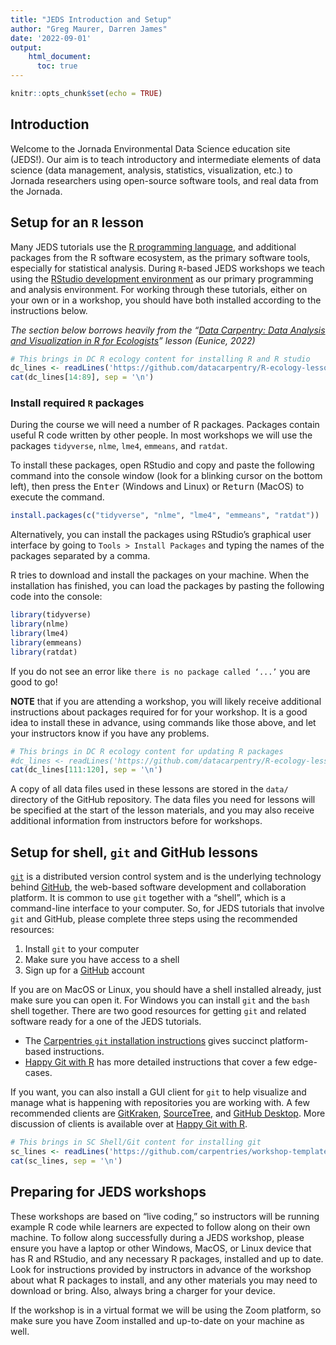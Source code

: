 ```yaml
---
title: "JEDS Introduction and Setup"
author: "Greg Maurer, Darren James"
date: '2022-09-01'
output:
    html_document:
      toc: true
---
```


```r
knitr::opts_chunk$set(echo = TRUE)
```

## Introduction

Welcome to the Jornada Environmental Data Science education site (JEDS!). Our aim is 
to teach introductory and intermediate elements of data science (data management, 
analysis, statistics, visualization, etc.) to Jornada researchers using open-source
software tools, and real data from the Jornada.

## Setup for an `R` lesson

Many JEDS tutorials use the [R programming language](https://www.r-project.org/), and additional
packages from the R software ecosystem, as the primary software tools, especially for statistical analysis.
During `R`-based JEDS workshops we teach using the [RStudio development environment](https://www.rstudio.com/)
as our primary programming and analysis environment. For working through these tutorials, either on your own
or in a workshop, you should have both installed according to the instructions below.

*The section below borrows heavily from the "[Data Carpentry: Data Analysis and
Visualization in R for Ecologists](https://datacarpentry.org/R-ecology-lesson/)"
lesson (Eunice, 2022)*

```r
# This brings in DC R ecology content for installing R and R studio
dc_lines <- readLines('https://github.com/datacarpentry/R-ecology-lesson/raw/refs/heads/main/learners/setup.md')
cat(dc_lines[14:89], sep = '\n')
```

### Install required `R` packages

During the course we will need a number of R packages. Packages contain useful 
R code written by other people. In most workshops we will use the packages 
`tidyverse`, `nlme`, `lme4`, `emmeans`, and `ratdat`.

To install these packages, open RStudio and copy and paste the following 
command into the console window (look for a blinking cursor on the bottom left),
then press the <kbd>Enter</kbd> (Windows and Linux) or <kbd>Return</kbd> (MacOS) 
to execute the command.

```r
install.packages(c("tidyverse", "nlme", "lme4", "emmeans", "ratdat"))
```

Alternatively, you can install the packages using RStudio's graphical user 
interface by going to `Tools > Install Packages` and typing the names of the 
packages separated by a comma.

R tries to download and install the packages on your machine. When the
installation has finished, you can load the packages by pasting the following 
code into the console:

```r
library(tidyverse)
library(nlme)
library(lme4)
library(emmeans)
library(ratdat)
```

If you do not see an error like `there is no package called ‘...’` you are good 
to go!

**NOTE** that if you are attending a workshop, you will likely receive additional
instructions about packages required for for your workshop. It is a good idea to
install these in advance, using commands like those above, and let your
instructors know if you have any problems.

```r
# This brings in DC R ecology content for updating R packages
#dc_lines <- readLines('https://github.com/datacarpentry/R-ecology-lesson/raw/main/index.Rmd')
cat(dc_lines[111:120], sep = '\n')
```

A copy of all data files used in these lessons are stored in the `data/`
directory of the GitHub repository. The data files you need for lessons will
be specified at the start of the lesson materials, and you may also receive
additional information from instructors before for workshops.

## Setup for shell, `git` and GitHub lessons

[`git`](https://git-scm.com/) is a distributed version control system and is the
underlying technology behind [GitHub](https://github.com), the web-based software development and collaboration platform. It is common to use `git` together with
a "shell", which is a command-line interface to your computer. So, for JEDS
tutorials that involve `git` and GitHub, please complete three steps using the
recommended resources:

1. Install `git` to your computer
2. Make sure you have access to a shell
3. Sign up for a [GitHub](https://github.com) account

If you are on MacOS or Linux, you should have a shell installed already, just make
sure you can open it. For Windows you can install `git` and the `bash` shell together.
There are two good resources for getting `git` and related software ready for a
one of the JEDS tutorials. 

* The [Carpentries `git` installation instructions](https://carpentries.github.io/workshop-template/#git)
gives succinct platform-based instructions.
* [Happy Git with R](https://happygitwithr.com/install-intro.html) has more detailed instructions that cover a few edge-cases.

If you want, you can also install a GUI client for `git` to help visualize
and manage what is happening with repositories you are working with. A few recommended
clients are [GitKraken](https://www.gitkraken.com/),
[SourceTree](https://www.sourcetreeapp.com/), and [GitHub Desktop](https://desktop.github.com/).
More discussion of clients is available over at [Happy Git with R](https://happygitwithr.com/git-client.html).

```r
# This brings in SC Shell/Git content for installing git
sc_lines <- readLines('https://github.com/carpentries/workshop-template/raw/gh-pages/_includes/install_instructions/git.html')
cat(sc_lines, sep = '\n')
```

## Preparing for JEDS workshops

These workshops are based on "live coding," so instructors will be running
example R code while learners are expected to follow along on their own machine.
To follow along successfully during a JEDS workshop, please ensure you have a
laptop or other Windows, MacOS, or Linux device that has R and RStudio, and any
necessary R packages, installed and up to date. Look for instructions provided
by instructors in advance of the workshop about what R packages to install, and
any other materials you may need to download or bring. Also, always bring a
charger for your device.

If the workshop is in a virtual format we will be using the Zoom platform, so
make sure you have Zoom installed and up-to-date on your machine as well.

